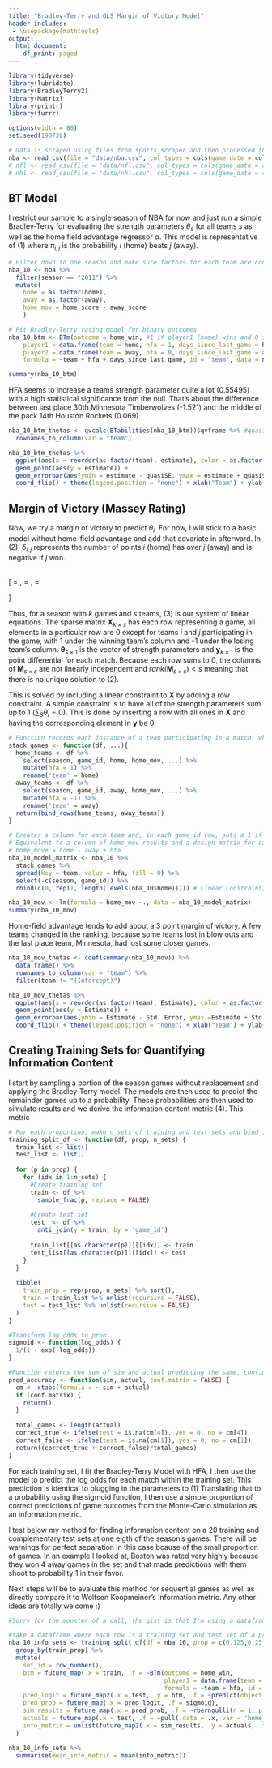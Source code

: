 ```yaml
---
title: "Bradley-Terry and OLS Margin of Victory Model"
header-includes:
 - \usepackage{mathtools}
output:
  html_document:
    df_print: paged
---
```


```r
library(tidyverse)
library(lubridate)
library(BradleyTerry2)
library(Matrix)
library(printr)
library(furrr)

options(width = 80)
set.seed(190730)

# Data is scraped using files from sports_scraper and then processed through days_since_last_game.R
nba <- read_csv(file = "data/nba.csv", col_types = cols(game_date = col_date(format = "%Y-%m-%d"), season = col_factor()))
# nfl <- read_csv(file = "data/nfl.csv", col_types = cols(game_date = col_date(format = "%m/%d/%y"), season = col_factor())
# nhl <- read_csv(file = "data/nhl.csv", col_types = cols(game_date = col_date(format = "%m/%d/%y"), season = col_factor())
```

<script type="text/x-mathjax-config">
MathJax.Hub.Config({
  TeX: { equationNumbers: { autoNumber: "AMS" } }
});
</script>

## BT Model
I restrict our sample to a single season of NBA for now and just run a simple Bradley-Terry for evaluating the strength parameters $\theta_s$ for all teams $s$ as well as the home field advantage regressor $\alpha$. This model is representative of (1) where $\pi_{i,j}$ is the probability $i$ (home) beats $j$ (away).

\begin{equation}
  \ln\left( \frac{\pi_{i,j}}{1 - \pi_{i,j}} \right) = \theta_i - \theta_j + \alpha
\end{equation}


```r
# Filter down to one season and make sure factors for each team are consistent
nba_10 <- nba %>%
  filter(season == "2011") %>%
  mutate(
    home = as.factor(home),
    away = as.factor(away),
    home_mov = home_score - away_score
    )

# Fit Bradley-Terry rating model for binary outcomes
nba_10_btm <- BTm(outcome = home_win, #1 if player1 (home) wins and 0 if player2 (away) does
    player1 = data.frame(team = home, hfa = 1, days_since_last_game = home_days_since_last_game), 
    player2 = data.frame(team = away, hfa = 0, days_since_last_game = away_days_since_last_game),
    formula = ~team + hfa + days_since_last_game, id = "team", data = nba_10)

summary(nba_10_btm)
```

HFA seems to increase a teams strength parameter quite a lot (0.55495) with a high statistical significance from the null. That's about the difference between last place 30th Minnesota Timberwolves (-1.521) and the middle of the pack 14th Houston Rockets (0.069)

```r
nba_10_btm_thetas <- qvcalc(BTabilities(nba_10_btm))$qvframe %>% #quasi normal standard errors
  rownames_to_column(var = "team")

nba_10_btm_thetas %>%
  ggplot(aes(x = reorder(as.factor(team), estimate), color = as.factor(team))) +
  geom_point(aes(y = estimate)) +
  geom_errorbar(aes(ymin = estimate - quasiSE, ymax = estimate + quasiSE)) + 
  coord_flip() + theme(legend.position = "none") + xlab("Team") + ylab(expression(theta))
```

## Margin of Victory (Massey Rating)
Now, we try a margin of victory to predict $\theta_i$. For now, I will stick to a basic model without home-field advantage and add that covariate in afterward. In (2), $\delta_{i,j}$ represents the number of points $i$ (home) has over $j$ (away) and is negative if $j$ won. 

\begin{equation}
  \delta_{i,j} = \theta_i - \theta_j
\end{equation}

\begin{equation}
  \mathbf{X \theta} = \mathbf{y}
\end{equation}
<br>
\[
\mathbf{X} =
\begin{bmatrix}
\begin{array}{rrrrrrr}
1 & 0 & -1 & 0 & 0 & \cdots  & 0\\
0 & 0 & 1 & 0 & -1 & \cdots  & 0\\
-1 & 0 & 1 & 0 & 1 & \cdots  & 0\\
\vdots &  &  & &  & \ddots  & \vdots\\
0 & -1 & 0 & 0 & 0 & \cdots  & 1 \\
1 & 1 & 1 & 1 & 1 & \cdots  & 1
\end{array}
\end{bmatrix}, \quad
\mathbf{r} =
\begin{bmatrix}
\begin{array}{r}
\theta_1 \\
\theta_2 \\
\theta_3 \\
\vdots\\
\theta_s
\end{array}
\end{bmatrix}, \quad
\mathbf{y} =
\begin{bmatrix}
\begin{array}{r}
y_1 \\
y_2 \\
y_3 \\
\vdots\\
y_k \\
0
\end{array}
\end{bmatrix}
\]
<br>

Thus, for a season with $k$ games and $s$ teams, (3) is our system of linear equations. The sparse matrix $\mathbf{X}_{k \times s}$ has each row representing a game, all elements in a particular row are 0 except for teams $i$ and $j$ participating in the game, with 1 under the winning team's column and -1 under the losing team's column. $\mathbf{\theta}_{s \times 1}$ is the vector of strength parameters and $\mathbf{y}_{k \times 1}$ is the point differential for each match. Because each row sums to 0, the columns of $\mathbf{M}_{s \times s}$ are not linearly independent and $rank(\mathbf{M}_{s \times s}) < s$ meaning that there is no unique solution to (2).

This is solved by including a linear constraint to $\mathbf{X}$ by adding a row constraint. A simple constraint is to have all of the strength parameters sum up to 1 $\left(\sum_S \theta_i = 0\right)$. This is done by inserting a row with all ones in $\mathbf{X}$ and having the corresponding element in $\mathbf{y}$ be $0$.

```r
# Function records each instance of a team participating in a match, whether they were home or away
stack_games <- function(df, ...){
  home_teams <- df %>%
    select(season, game_id, home, home_mov, ...) %>% 
    mutate(hfa = 1) %>% 
    rename('team' = home)
  away_teams <- df %>%
    select(season, game_id, away, home_mov, ...) %>% 
    mutate(hfa = -1) %>% 
    rename('team' = away)
  return(bind_rows(home_teams, away_teams))
}

# Creates a column for each team and, in each game_id row, puts a 1 if they're the home team and a -1 if they're away, 0 otherwise
# Equivalent to a column of home_mov results and a design matrix for each game
# home_move = home - away + hfa
nba_10_model_matrix <- nba_10 %>%
  stack_games %>%
  spread(key = team, value = hfa, fill = 0) %>% 
  select(-c(season, game_id)) %>%
  rbind(c(0, rep(1, length(levels(nba_10$home))))) # Linear Constraint, make the sum of all team parameters equal to 0

nba_10_mov <- lm(formula = home_mov ~., data = nba_10_model_matrix)
summary(nba_10_mov)
```

Home-field advantage tends to add about a 3 point margin of victory. A few teams changed in the ranking, because some teams lost in blow outs and the last place team, Minnesota, had lost some closer games.

```r
nba_10_mov_thetas <- coef(summary(nba_10_mov)) %>%
  data.frame() %>%
  rownames_to_column(var = "team") %>%
  filter(team != "(Intercept)")

nba_10_mov_thetas %>%
  ggplot(aes(x = reorder(as.factor(team), Estimate), color = as.factor(team))) +
  geom_point(aes(y = Estimate)) +
  geom_errorbar(aes(ymin = Estimate - Std..Error, ymax =Estimate + Std..Error)) + 
  coord_flip() + theme(legend.position = "none") + xlab("Team") + ylab(expression(theta))
```

## Creating Training Sets for Quantifying Information Content

I start by sampling a portion of the season games without replacement and applying the Bradley-Terry model. The models are then used to predict the remainder games up to a probability. These probabilities are then used to simulate results and we derive the information content metric (4). This metric 

```r
# For each proportion, make n_sets of training and test sets and bind into dataframe
training_split_df <- function(df, prop, n_sets) {
  train_list <- list()
  test_list <- list()
  
  for (p in prop) {
    for (idx in 1:n_sets) {
      #Create training set
      train <- df %>%
        sample_frac(p, replace = FALSE)
      
      #Create test set
      test  <- df %>% 
        anti_join(y = train, by = 'game_id')
      
      train_list[[as.character(p)]][[idx]] <- train
      test_list[[as.character(p)]][[idx]] <- test
    }
  }
  
  tibble(
    train_prop = rep(prop, n_sets) %>% sort(),
    train = train_list %>% unlist(recursive = FALSE),
    test = test_list %>% unlist(recursive = FALSE)
  )
}

#Transform log_odds to prob
sigmoid <- function(log_odds) {
  1/(1 + exp(-log_odds))
}

#Function returns the sum of sim and actual predicting the same, conf.matrix = true only returns the confusion matrix version
pred_accuracy <- function(sim, actual, conf.matrix = FALSE) {
  cm <- xtabs(formula = ~ sim + actual)
  if (conf.matrix) {
    return()
  }
  
  total_games <- length(actual)
  correct_true <- ifelse(test = is.na(cm[4]), yes = 0, no = cm[4])
  correct_false <- ifelse(test = is.na(cm[1]), yes = 0, no = cm[1])
  return((correct_true + correct_false)/total_games)
}
```

For each training set, I fit the Bradley-Terry Model with HFA, I then use the model to predict the log odds for each match within the training set. This prediction is identical to plugging in the parameters to (1) Translating that to a probability using the sigmoid function, I then use a simple proportion of correct predictions of game outcomes from the Monte-Carlo simulation as an information metric. 

I test below my method for finding information content on a 20 training and complementary test sets at one eigth of the season's games. There will be warnings for perfect separation in this case bcause of the small proportion of games. In an example I looked at, Boston was rated very highly because they won 4 away games in the set and that made predictions with them shoot to probability 1 in their favor. 

Next steps will be to evaluate this method for sequential games as well as directly compare it to Wolfson Koopmeiner's information metric. Any other ideas are totally welcome :)

```r
#Sorry for the monster of a call, the gist is that I'm using a dataframe where some columns are also dataframes, using map makes things similar to apply functions to each dataframe element, futuremap is a parallel processing implementation of purrr's original map from the tidyverse

#take a dataframe where each row is a training set and test set of a proportion
nba_10_info_sets <- training_split_df(df = nba_10, prop = c(0.125,0.25, 0.375, 0.50, 0.625, 0.75, 0.875), n_sets = 20) %>%
  group_by(train_prop) %>%
  mutate(
    set_id = row_number(),
    btm = future_map(.x = train, .f = ~BTm(outcome = home_win, 
                                           player1 = data.frame(team = home, hfa = 1), player2 = data.frame(team = away, hfa = 0),
                                           formula = ~team + hfa, id = "team", data = .x)), 
    pred_logit = future_map2(.x = test, .y = btm, .f = ~predict(object = .y, newdata = .x)),
    pred_prob = future_map(.x = pred_logit, .f = sigmoid),
    sim_results = future_map(.x = pred_prob, .f = ~rbernoulli(n = 1, p = .x)),
    actuals = future_map(.x = test, .f = ~pull(.data = .x, var = 'home_win')),
    info_metric = unlist(future_map2(.x = sim_results, .y = actuals, .f = ~pred_accuracy(sim = .x, actual = .y)))
  )
```

```r
nba_10_info_sets %>%
  summarise(mean_info_metric = mean(info_metric))
```


